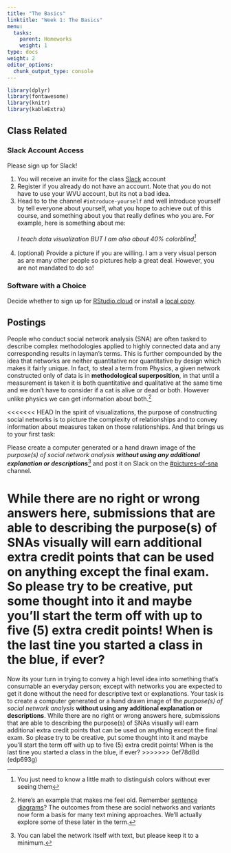 ```yaml
---
title: "The Basics"
linktitle: "Week 1: The Basics"
menu:
  tasks:
    parent: Homeworks
    weight: 1
type: docs
weight: 2
editor_options: 
  chunk_output_type: console
---
```


<style>
  .hvr-sweep-to-left {
    display: inline-block;
    vertical-align: middle;
    -webkit-transform: perspective(1px) translateZ(0);
    transform: perspective(1px) translateZ(0);
    box-shadow: 0 0 1px rgba(0, 0, 0, 0);
    position: relative;
    -webkit-transition-property: color;
    transition-property: color;
    -webkit-transition-duration: 0.25s;
    transition-duration: 0.25s;
  }

.hvr-sweep-to-left:before {
  content: "";
  position: absolute;
  z-index: -1;
  top: 0;
  left: 0;
  right: 0;
  bottom: 0;
  background: #175676;
    -webkit-transform: scaleX(0);
  transform: scaleX(0);
  -webkit-transform-origin: 100% 50%;
  transform-origin: 100% 50%;
  -webkit-transition-property: transform;
  transition-property: transform;
  -webkit-transition-duration: 0.3s;
  transition-duration: 0.3s;
  -webkit-transition-timing-function: ease-out;
  transition-timing-function: ease-out;
}

.hvr-sweep-to-left:hover, .hvr-sweep-to-left:focus, .hvr-sweep-to-left:active {
  color: white;
}

.hvr-sweep-to-left:hover:before, .hvr-sweep-to-left:focus:before, .hvr-sweep-to-left:active:before {
  -webkit-transform: scaleX(1);
  transform: scaleX(1);
}
</style>

```r
library(dplyr)
library(fontawesome)
library(knitr)
library(kableExtra)
```

## Class Related

### Slack Account Access
Please sign up for Slack!

1. You will receive an invite for the class [Slack](2021edp693g.slack.com){target="_blank"} account
2. Register if you already do not have an account. Note that you do not have to use your WVU account, but its not a bad idea.
3. Head to to the channel `#introduce-yourself` and well introduce yourself by tell everyone about yourself, what you hope to achieve out of this course, and something about you that really defines who you are. For example, here is something about me:<br>
<br>
*I teach data visualization BUT I am also about 40% colorblind^[You just need to know a little math to distinguish colors without ever seeing them]*<br><br>
4. (optional) Provide a picture if you are willing. I am a very visual person as are many other people so pictures help a great deal. However, you are not mandated to do so!

### Software with a Choice
Decide whether to sign up for [RStudio.cloud](/resources/install/#rstudio-cloud){target="_blank"} or install a [local copy](/resources/install/#rstudio-on-your-computer){target="_blank"}.

## Postings
People who conduct social network analysis (SNA) are often tasked to describe complex methodologies applied to highly connected data and any corresponding results in layman's terms. This is further compounded by the idea that networks are neither quantitative nor quantitative by design which makes it fairly unique. In fact, to steal a term from Physics, a given network constructed only of data is in **methodological superposition**, in that until a measurement is taken it is both quantitative and qualitative at the same time and we don't have to consider if a cat is alive or dead or both. However unlike physics we can get information about both.^[Here's an example that makes me feel old. Remember [sentence diagrams](https://en.wikipedia.org/wiki/Sentence_diagram){target="_blank"}? The outcomes from these are social networks and variants now form a basis for many text mining approaches. We'll actually explore some of these later in the term.]

<<<<<<< HEAD
In the spirit of visualizations, the purpose of constructing social networks is to picture the complexity of relationships and to convey information about measures taken on those relationships. And that brings us to your first task:

Please create a computer generated or a hand drawn image of the *purpose(s) of social network analysis* ***without using any additional explanation or descriptions***^[You can label the network itself with text, but please keep it to a minimum.] and post it on Slack on the [#pictures-of-sna](https://2021edp693g.slack.com/archives/C02C22SUKED){target="_blank"} channel. 

While there are no right or wrong answers here, submissions that are able to describing the purpose(s) of SNAs visually will earn additional extra credit points that can be used on anything except the final exam. So please try to be creative, put some thought into it and maybe you'll start the term off with up to five (5) extra credit points! When is the last tine you started a class in the blue, if ever?
=======
Now its your turn in trying to convey a high level idea into something that's consumable an everyday person; except with networks you are expected to get it done without the need for descriptive text or explanations. Your task is to create a computer generated or a hand drawn image of the *purpose(s) of social network analysis* **without using any additional explanation or descriptions**. While there are no right or wrong answers here, submissions that are able to describing the purpose(s) of SNAs visually will earn additional extra credit points that can be used on anything except the final exam. So please try to be creative, put some thought into it and maybe you'll start the term off with up to five (5) extra credit points! When is the last tine you started a class in the blue, if ever?
>>>>>>> 0ef78d8d (edp693g)

